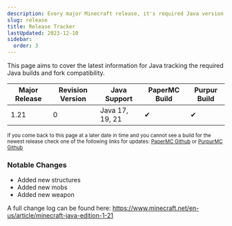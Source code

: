 ```yaml
---
description: Every major Minecraft release, it's required Java version and noticable changes.
slug: release
title: Release Tracker
lastUpdated: 2023-12-10
sidebar:
  order: 3
---
```


This page aims to cover the latest information for Java tracking the required Java builds and fork compatibility.

| Major Release | Revision Version | Java Support             | PaperMC Build | Purpur Build |
| ------------- | ---------------- | ------------------------ | ------------- | ------------ |
| 1.21          | 0                | Java 17, 19, 21          | ✔             | ✔            |

<small>If you come back to this page at a later date in time and you cannot see a build for the newest release check one of the following links for updates: <a href="https://link.setup.md/papergithub">PaperMC Github</a> or <a href="https://link.setup.md/purpurgithub">PurpurMC Github</a></small>

### Notable Changes

<ul class="pl-5 list-disc">
  <li>Added new structures</li>
  <li>Added new mobs</li>
  <li>Added new weapon</li>
</ul>

A full change log can be found here: https://www.minecraft.net/en-us/article/minecraft-java-edition-1-21
